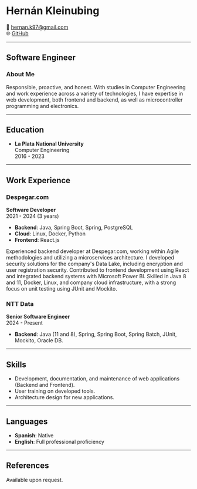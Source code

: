 # Hernán Kleinubing

📧 hernan.k97@gmail.com  
🌐 [GitHub](https://github.com/kleinher)  

---

## Software Engineer

### About Me
Responsible, proactive, and honest. With studies in Computer Engineering and work experience across a variety of technologies, I have expertise in web development, both frontend and backend, as well as microcontroller programming and electronics.

---

## Education

- **La Plata National University**  
  Computer Engineering  
  2016 - 2023

---

## Work Experience

### Despegar.com  
**Software Developer**  
2021 - 2024 (3 years)

- **Backend**: Java, Spring Boot, Spring, PostgreSQL  
- **Cloud**: Linux, Docker, Python  
- **Frontend**: React.js  

Experienced backend developer at Despegar.com, working within Agile methodologies and utilizing a microservices architecture. I developed security solutions for the company's Data Lake, including encryption and user registration security. Contributed to frontend development using React and integrated backend systems with Microsoft Power BI. Skilled in Java 8 and 11, Docker, Linux, and company cloud infrastructure, with a strong focus on unit testing using JUnit and Mockito.

### NTT Data  
**Senior Software Engineer**  
2024 - Present

- **Backend**: Java (11 and 8), Spring, Spring Boot, Spring Batch, JUnit, Mockito, Oracle DB.

---

## Skills

- Development, documentation, and maintenance of web applications (Backend and Frontend).
- User training on developed tools.
- Architecture design for new applications.

---

## Languages

- **Spanish**: Native  
- **English**: Full professional proficiency  

---

## References

Available upon request.
